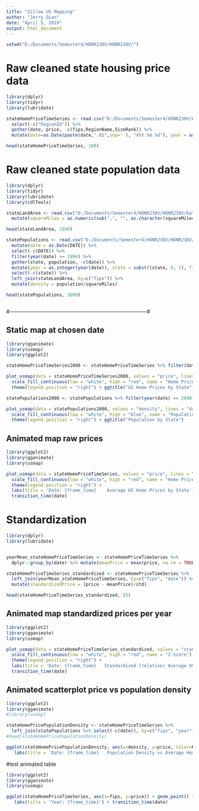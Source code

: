 ```yaml
---
title: "Zillow US Mapping"
author: "Jerry Qian"
date: "April 5, 2019"
output: html_document
---
```


```r
setwd("D:/Documents/Semester4/HONR238V/HONR238V/")
```

# Raw cleaned state housing price data
```r
library(dplyr)
library(tidyr)
library(lubridate)

stateHomePriceTimeSeries <- read.csv("D:/Documents/Semester4/HONR238V/HONR238V/Data/Home_Values/State_Zhvi_AllHomes.csv") %>% 
  select(-c("RegionID")) %>%
  gather(date, price, -c(fips,RegionName,SizeRank)) %>%
  mutate(date=as.Date(paste(date,".01",sep=''), "X%Y.%m.%d"), year = as.integer(year(date)))

head(stateHomePriceTimeSeries, 100)
```

# Raw cleaned state population data
```r
library(dplyr)
library(tidyr)
library(lubridate)
library(cdlTools)

stateLandArea <- read.csv("D:/Documents/Semester4/HONR238V/HONR238V/Data/state_land_area.csv") %>%
  mutate(squareMiles = as.numeric(sub(",", "", as.character(squareMiles), fixed = TRUE)), fips = as.integer(fips(state)))

head(stateLandArea, 1000)

statePopulations <- read.csv("D:/Documents/Semester4/HONR238V/HONR238V/Data/state_populations.csv") %>%
  mutate(date = as.Date(DATE)) %>%
  select(-c(DATE)) %>%
  filter(year(date) >= 1996) %>%
  gather(state, population, -c(date)) %>%
  mutate(year = as.integer(year(date)), state = substr(state, 0, 2), fips = as.integer(fips(state)), population = population*1000) %>%
  select(-c(state)) %>%
  left_join(stateLandArea, by=c("fips")) %>%
  mutate(density = population/squareMiles)

head(statePopulations, 1000)



```


#--------------------------------------------------------------------------------#

## Static map at chosen date
```r
library(gganimate)
library(usmap)
library(ggplot2)

stateHomePriceTimeSeries2000 <- stateHomePriceTimeSeries %>% filter(date == as.Date("2000-04-01"))

plot_usmap(data = stateHomePriceTimeSeries2000, values = "price", lines = "black") + 
  scale_fill_continuous(low = "white", high = "red", name = "Home Price", label = scales::comma) + 
  theme(legend.position = "right") + ggtitle("US Home Prices by State")

statePopulations2000 <- statePopulations %>% filter(year(date) == 2000)

plot_usmap(data = statePopulations2000, values = "density", lines = "dark blue") + 
  scale_fill_continuous(low = "white", high = "blue", name = "Population", label = scales::comma) + 
  theme(legend.position = "right") + ggtitle("Population by State")
```


## Animated map raw prices
```r

library(ggplot2)
library(gganimate)
library(usmap)

plot_usmap(data = stateHomePriceTimeSeries, values = "price", lines = "black") + 
  scale_fill_continuous(low = "white", high = "red", name = "Home Price", label = scales::comma) + 
  theme(legend.position = "right") + 
  labs(title = 'Date: {frame_time}    Average US Home Prices by State') + 
  transition_time(date)


```


# Standardization
```r
library(dplyr)
library(lubridate)


yearMean_stateHomePriceTimeSeries <- stateHomePriceTimeSeries %>%
  dplyr::group_by(date) %>% mutate(meanPrice = mean(price, na.rm = TRUE), std = sd(price, na.rm = TRUE)) %>% select(fips,date,meanPrice,std)

stateHomePriceTimeSeries_standardized <- stateHomePriceTimeSeries %>% 
  left_join(yearMean_stateHomePriceTimeSeries, by=c("fips", "date")) %>%
  mutate(standardizedPrice = (price - meanPrice)/std)

head(stateHomePriceTimeSeries_standardized, 55)


```

## Animated map standardized prices per year
```r

library(ggplot2)
library(gganimate)
library(usmap)

plot_usmap(data = stateHomePriceTimeSeries_standardized, values = "standardizedPrice", lines = "black") + 
  scale_fill_continuous(low = "white", high = "red", name = "Z-Score") + 
  theme(legend.position = "right") + 
  labs(title = 'Date: {frame_time}   Standardized (relative) Average US Home Prices by State') + 
  transition_time(date)


```


## Animated scatterplot price vs population density
```r
library(ggplot2)
library(gganimate)
#library(usmap)

stateHomePricePopulationDensity <- stateHomePriceTimeSeries %>%
  left_join(statePopulations %>% select(-c(date)), by=c("fips", "year"))
#head(stateHomePricePopulationDensity)

ggplot(stateHomePricePopulationDensity, aes(x=density, y=price, color=RegionName)) + geom_point() + geom_smooth(method=lm) +
   labs(title = 'Date: {frame_time}   Population Density vs Average Home Price by State') + transition_time(date)

```


#test animated table

```r
library(ggplot2)
library(gganimate)
library(usmap)

ggplot(stateHomePriceTimeSeries, aes(x=fips, y=price)) + geom_point() + 
   labs(title = 'Year: {frame_time}') + transition_time(date)

```






